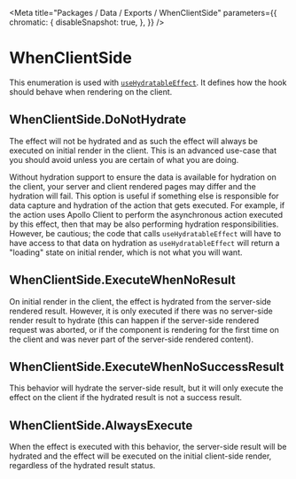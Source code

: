 
<Meta
    title="Packages / Data / Exports / WhenClientSide"
    parameters={{
        chromatic: {
            disableSnapshot: true,
        },
    }}
/>

# WhenClientSide

This enumeration is used with <a href="./?path=/docs/packages-data-exports-usehydratableeffect--docs">`useHydratableEffect`</a>. It defines how the hook should behave when rendering on the client.

## WhenClientSide.DoNotHydrate

The effect will not be hydrated and as such the effect will always be executed on initial render in the client. This is an advanced use-case that you should avoid unless you are certain of what you are doing.

Without hydration support to ensure the data is available for hydration on the client, your server and client rendered pages may differ and the hydration will fail. This option is useful if something else is responsible for data capture and hydration of the action that gets executed. For example, if the action uses Apollo Client to perform the asynchronous action executed by this effect, then that may be also performing hydration responsibilities. However, be cautious; the code that calls `useHydratableEffect` will have to have access to that data on hydration as `useHydratableEffect` will return a "loading" state on initial render, which is not what you will want.

## WhenClientSide.ExecuteWhenNoResult

On initial render in the client, the effect is hydrated from the server-side rendered result. However, it is only executed if there was no server-side render result to hydrate (this can happen if the server-side rendered request was aborted, or if the component is rendering for the first time on the client and was never part of the server-side rendered content).

## WhenClientSide.ExecuteWhenNoSuccessResult

This behavior will hydrate the server-side result, but it will only execute the effect on the client if the hydrated result is not a success result.

## WhenClientSide.AlwaysExecute

When the effect is executed with this behavior, the server-side result will be hydrated and the effect will be executed on the initial client-side render, regardless of the hydrated result status.
